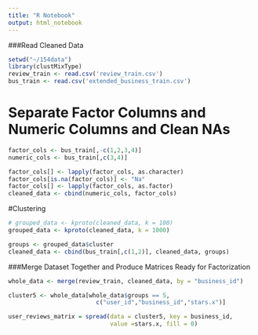 ```yaml
---
title: "R Notebook"
output: html_notebook
---
```

###Read Cleaned Data
```r
setwd("~/154data")
library(clustMixType)
review_train <- read.csv('review_train.csv')
bus_train <- read.csv('extended_business_train.csv')

```

# Separate Factor Columns and Numeric Columns and Clean NAs
```r
factor_cols <- bus_train[,-c(1,2,3,4)]
numeric_cols <- bus_train[,c(3,4)]

factor_cols[] <- lapply(factor_cols, as.character)
factor_cols[is.na(factor_cols)] <- "Na"
factor_cols[] <- lapply(factor_cols, as.factor)
cleaned_data <- cbind(numeric_cols, factor_cols)

```

#Clustering
```r
# grouped_data <- kproto(cleaned_data, k = 100)
grouped_data <- kproto(cleaned_data, k = 1000)

groups <- grouped_data$cluster
cleaned_data <- cbind(bus_train[,c(1,2)], cleaned_data, groups)
```

###Merge Dataset Together and Produce Matrices Ready for Factorization
```r
whole_data <- merge(review_train, cleaned_data, by = "business_id")

cluster5 <- whole_data[whole_data$groups == 5,
                         c("user_id","business_id","stars.x")]

user_reviews_matrix = spread(data = cluster5, key = business_id,
                             value =stars.x, fill = 0)
```

